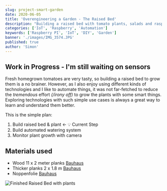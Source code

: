 ```yaml
---
slug: project-smart-garden
date: 2020-06-05
title: 'Overengineering a Garden - The Raised Bed'
description: "Building a raised bed with tomato plants, salads and raspberry pi's"
categories: ['IoT', 'Raspberry', 'Automation']
keywords: ['Raspberry PI', 'IoT', 'DIY', 'Garden']
banner: './images/IMG_3574.JPG'
published: true
author: 'Simon'
---
```


## Work in Progress - I'm still waiting on sensors

Fresh homegrown tomatoes are very tasty, so building a raised bed to grow them is a no brainer. However, as I also enjoy using different kinds of technologies
and I like to automate things, it was not far-fetched to reduce the _tremendous_ effort _(/irony off)_ to grow the plants with some smart things. Exploring technologies with
such simple use cases is always a great way to learn and understand them better.

This is the simple plan:

1. Build raised bed & plant <- 💡 Current Step
2. Build automated watering system
3. Monitor plant growth with camera

## Materials used

- Wood 11 x 2 meter planks [Bauhaus](https://www.bauhaus.info/schalung/schalbrett/p/26439895)
- Thicker planks 2 x 1.8 m [Bauhaus](https://www.bauhaus.info/latten-rahmen/rahmenholz/p/14416889)
- Noppenfolie [Bauhaus](https://www.bauhaus.info/hochbeetzubehoer/gardol-hochbeet-noppenfolie/p/26391746?gclid=EAIaIQobChMI5_6-iqbS6QIVibLVCh1sJwwkEAQYASABEgLU0fD_BwE&ef_id=EAIaIQobChMI5_6-iqbS6QIVibLVCh1sJwwkEAQYASABEgLU0fD_BwE:G:s&s_kwcid=AL!5677!3!413131788446!!!g!451090653342!&cid=PSEGoo8995092896_91171558935&pla_campid=8995092896&pla_adgrid=91171558935&pla_prpaid=451090653342&pla_prid=26391746&pla_adt=pla&pla_prch=online&pla_stco=)

![Finished Raised Bed with plants](./images/readyToWater.JPG)
